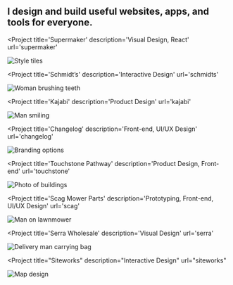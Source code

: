 

<SEO title="Interactive Designer & UX Engineer" />

<Container width={sizes.large}>


<Box maxWidth={sizes.small} mx='auto'>


## I design and build useful websites, apps, and tools for everyone.

</Box>


</Container>


<Container text width={sizes.large}>
<Box sx={{
  display: 'grid',
  gridTemplateColumns: ['1fr', 'repeat(2, 1fr)'],
  gridGap: [4, 5],
  alignItems: 'center',
  mx: 'auto',
  my: [0, 3, 6]
}}>


<Project
  title='Supermaker'
  description='Visual Design, React'
  url='supermaker'
>


![Style tiles](../images/supermaker/card-comp.jpg)

</Project>


<Project
  title='Schmidt’s'
  description='Interactive Design'
  url='schmidts'
>


![Woman brushing teeth](../images/schmidts/woman-smile.jpg)

</Project>


<Project
  title='Kajabi'
  description='Product Design'
  url='kajabi'
>


![Man smiling](../images/kajabi/kajabi-welcome-alt.png)

</Project>


<Project
  title='Changelog'
  description='Front-end, UI/UX Design'
  url='changelog'
>


![Branding options](../images/changelog/podcasts-brand.jpg)

</Project>


<Project
  title='Touchstone Pathway'
  description='Product Design, Front-end'
  url='touchstone'
>


![Photo of buildings](../images/touchstone/featured.jpg)

</Project>


<Project
  title='Scag Mower Parts'
  description='Prototyping, Front-end, UI/UX Design'
  url='scag'
>


![Man on lawnmower](../images/scag/mower.jpg)

</Project>


<Project
  title='Serra Wholesale'
  description='Visual Design'
  url='serra'
>


![Delivery man carrying bag](../images/serra/photo.jpg)

</Project>


<Project
  title="Siteworks"
  description="Interactive Design"
  url="siteworks"
>


![Map design](../images/siteworks/map-2.png)

</Project>


</Box>
</Container>

